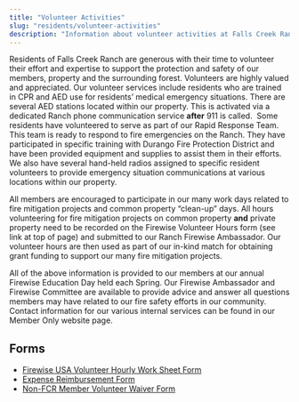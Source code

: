 ```yaml
---
title: "Volunteer Activities"
slug: "residents/volunteer-activities"
description: "Information about volunteer activities at Falls Creek Ranch, including emergency response teams and fire mitigation projects."
---
```



Residents of Falls Creek Ranch are generous with their time to volunteer their effort and expertise to support the protection and safety of our members, property and the surrounding forest. Volunteers are highly valued and appreciated. Our volunteer services include residents who are trained in CPR and AED use for residents’ medical emergency situations. There are several AED stations located within our property. This is activated via a dedicated Ranch phone communication service **after** 911 is called.  Some residents have volunteered to serve as part of our Rapid Response Team. This team is ready to respond to fire emergencies on the Ranch. They have participated in specific training with Durango Fire Protection District and have been provided equipment and supplies to assist them in their efforts. We also have several hand-held radios assigned to specific resident volunteers to provide emergency situation communications at various locations within our property.

All members are encouraged to participate in our many work days related to fire mitigation projects and common property “clean-up” days. All hours volunteering for fire mitigation projects on common property **and** private property need to be recorded on the Firewise Volunteer Hours form (see link at top of page) and submitted to our Ranch Firewise Ambassador. Our volunteer hours are then used as part of our in-kind match for obtaining grant funding to support our many fire mitigation projects.

All of the above information is provided to our members at our annual Firewise Education Day held each Spring. Our Firewise Ambassador and Firewise Committee are available to provide advice and answer all questions members may have related to our fire safety efforts in our community. Contact information for our various internal services can be found in our Member Only website page.

## Forms

- [Firewise USA Volunteer Hourly Work Sheet Form](/uploads/2016/03/firewise-vol-form.pdf)
- [Expense Reimbursement Form](/uploads/2016/07/Expense-Reimbursement-Form2.pdf)
- [Non-FCR Member Volunteer Waiver Form](/uploads/2017/06/Non-FCR-member-volunteer-waiver.docx)

<FileHistory file="src/content/docs/residents/volunteer-activities.mdx" />